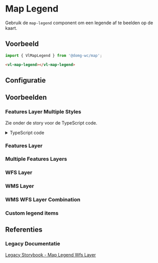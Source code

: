 
# Map Legend

Gebruik de `map-legend` component om een legende af te beelden op de kaart.


## Voorbeeld

```js
import { VlMapLegend } from '@domg-wc/map';
```

```html
<vl-map-legend></vl-map-legend>
```


## Configuratie

<ArgTypes of={VlMapLegendStories.MapLegendFeaturesLayerMultipleStyles} />


## Voorbeelden

### Features Layer Multiple Styles

Zie onder de story voor de TypeScript code.

<Canvas of={VlMapLegendStories.MapLegendFeaturesLayerMultipleStyles} />

<details>
    <summary>TypeScript code</summary>
    <Source code={mapLegendUtils} language="ts" dark={true} />
</details>

### Features Layer

<Canvas of={VlMapLegendStories.MapLegendFeaturesLayer} />

### Multiple Features Layers

<Canvas of={VlMapLegendStories.MapLegendMultipleFeaturesLayers} />

### WFS Layer

<Canvas of={VlMapLegendStories.MapLegendWfsLayer} />

### WMS Layer

<Canvas of={VlMapLegendStories.MapLegendWmsLayer} />

### WMS WFS Layer Combination

<Canvas of={VlMapLegendStories.MapLegendWmsWfsLayer} />

### Custom legend items

<Canvas of={VlMapLegendStories.MapLegendCustomItems} />


## Referenties

### Legacy Documentatie

[Legacy Storybook - Map Legend Wfs Layer](https://webcomponenten.omgeving.vlaanderen.be/storybook/?path=/docs/custom-elements-vl-map-vl-map-legend-vl-map-legend-wfs-layer--default)
